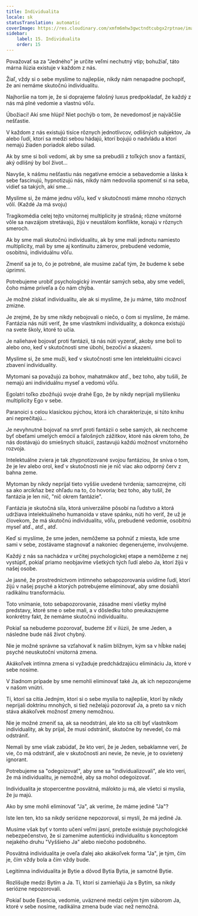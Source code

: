 ```yaml
---
title: Individualita
locale: sk
statusTranslation: automatic
coverImage: https://res.cloudinary.com/xmfm6mhw3gwctndtcubgx2rptnae/image/upload/v1740468922/small_cover_tratado_de_psicologia_revolucionaria_a4c0dca4e0.webp
sidebar:
    label: 15. Individualita
    order: 15
---
```

Považovať sa za "Jedného" je určite veľmi nechutný vtip; bohužiaľ, táto márna ilúzia existuje v každom z nás.

Žiaľ, vždy si o sebe myslíme to najlepšie, nikdy nám nenapadne pochopiť, že ani nemáme skutočnú individualitu.

Najhoršie na tom je, že si doprajeme falošný luxus predpokladať, že každý z nás má plné vedomie a vlastnú vôľu.

Úbožiaci! Akí sme hlúpi! Niet pochýb o tom, že nevedomosť je najväčšie nešťastie.

V každom z nás existujú tisíce rôznych jednotlivcov, odlišných subjektov, Ja alebo ľudí, ktorí sa medzi sebou hádajú, ktorí bojujú o nadvládu a ktorí nemajú žiaden poriadok alebo súlad.

Ak by sme si boli vedomí, ak by sme sa prebudili z toľkých snov a fantázií, aký odlišný by bol život...

Navyše, k nášmu nešťastiu nás negatívne emócie a sebavedomie a láska k sebe fascinujú, hypnotizujú nás, nikdy nám nedovolia spomenúť si na seba, vidieť sa takých, akí sme...

Myslíme si, že máme jednu vôľu, keď v skutočnosti máme mnoho rôznych vôlí. (Každé Ja má svoju)

Tragikomédia celej tejto vnútornej multiplicity je strašná; rôzne vnútorné vôle sa navzájom stretávajú, žijú v neustálom konflikte, konajú v rôznych smeroch.

Ak by sme mali skutočnú individualitu, ak by sme mali jednotu namiesto multiplicity, mali by sme aj kontinuitu zámerov, prebudené vedomie, osobitnú, individuálnu vôľu.

Zmeniť sa je to, čo je potrebné, ale musíme začať tým, že budeme k sebe úprimní.

Potrebujeme urobiť psychologický inventár samých seba, aby sme vedeli, čoho máme priveľa a čo nám chýba.

Je možné získať individualitu, ale ak si myslíme, že ju máme, táto možnosť zmizne.

Je zrejmé, že by sme nikdy nebojovali o niečo, o čom si myslíme, že máme. Fantázia nás núti veriť, že sme vlastníkmi individuality, a dokonca existujú na svete školy, ktoré to učia.

Je naliehavé bojovať proti fantázii, tá nás núti vyzerať, akoby sme boli to alebo ono, keď v skutočnosti sme úbohí, bezočiví a skazení.

Myslíme si, že sme muži, keď v skutočnosti sme len intelektuálni cicavci zbavení individuality.

Mytomani sa považujú za bohov, mahatmákov atď., bez toho, aby tušili, že nemajú ani individuálnu myseľ a vedomú vôľu.

Egolatri toľko zbožňujú svoje drahé Ego, že by nikdy neprijali myšlienku multiplicity Ego v sebe.

Paranoici s celou klasickou pýchou, ktorá ich charakterizuje, si túto knihu ani neprečítajú...

Je nevyhnutné bojovať na smrť proti fantázii o sebe samých, ak nechceme byť obeťami umelých emócií a falošných zážitkov, ktoré nás okrem toho, že nás dostávajú do smiešnych situácií, zastavujú každú možnosť vnútorného rozvoja.

Intelektuálne zviera je tak zhypnotizované svojou fantáziou, že sníva o tom, že je lev alebo orol, keď v skutočnosti nie je nič viac ako odporný červ z bahna zeme.

Mytoman by nikdy neprijal tieto vyššie uvedené tvrdenia; samozrejme, cíti sa ako arcikňaz bez ohľadu na to, čo hovoria; bez toho, aby tušil, že fantázia je len nič, "nič okrem fantázie".

Fantázia je skutočná sila, ktorá univerzálne pôsobí na ľudstvo a ktorá udržiava intelektuálneho humanoida v stave spánku, núti ho veriť, že už je človekom, že má skutočnú individualitu, vôľu, prebudené vedomie, osobitnú myseľ atď., atď., atď.

Keď si myslíme, že sme jeden, nemôžeme sa pohnúť z miesta, kde sme sami v sebe, zostávame stagnovať a nakoniec degenerujeme, involvujeme.

Každý z nás sa nachádza v určitej psychologickej etape a nemôžeme z nej vystúpiť, pokiaľ priamo neobjavíme všetkých tých ľudí alebo Ja, ktorí žijú v našej osobe.

Je jasné, že prostredníctvom intímneho sebapozorovania uvidíme ľudí, ktorí žijú v našej psyché a ktorých potrebujeme eliminovať, aby sme dosiahli radikálnu transformáciu.

Toto vnímanie, toto sebapozorovanie, zásadne mení všetky mylné predstavy, ktoré sme o sebe mali, a v dôsledku toho preukazujeme konkrétny fakt, že nemáme skutočnú individualitu.

Pokiaľ sa nebudeme pozorovať, budeme žiť v ilúzii, že sme Jeden, a následne bude náš život chybný.

Nie je možné správne sa vzťahovať k našim blížnym, kým sa v hĺbke našej psyché neuskutoční vnútorná zmena.

Akákoľvek intímna zmena si vyžaduje predchádzajúcu elimináciu Ja, ktoré v sebe nosíme.

V žiadnom prípade by sme nemohli eliminovať také Ja, ak ich nepozorujeme v našom vnútri.

Tí, ktorí sa cítia Jedným, ktorí si o sebe myslia to najlepšie, ktorí by nikdy neprijali doktrínu mnohých, si tiež neželajú pozorovať Ja, a preto sa v nich stáva akákoľvek možnosť zmeny nemožnou.

Nie je možné zmeniť sa, ak sa neodstráni, ale kto sa cíti byť vlastníkom individuality, ak by prijal, že musí odstrániť, skutočne by nevedel, čo má odstrániť.

Nemali by sme však zabúdať, že kto verí, že je Jeden, sebaklamne verí, že vie, čo má odstrániť, ale v skutočnosti ani nevie, že nevie, je to osvietený ignorant.

Potrebujeme sa "odegoizovať", aby sme sa "individualizovali", ale kto verí, že má individualitu, je nemožné, aby sa mohol odegoizovať.

Individualita je stopercentne posvätná, málokto ju má, ale všetci si myslia, že ju majú.

Ako by sme mohli eliminovať "Ja", ak veríme, že máme jediné "Ja"?

Iste len ten, kto sa nikdy seriózne nepozoroval, si myslí, že má jediné Ja.

Musíme však byť v tomto učení veľmi jasní, pretože existuje psychologické nebezpečenstvo, že si zameníme autentickú individualitu s konceptom nejakého druhu "Vyššieho Ja" alebo niečoho podobného.

Posvätná individualita je oveľa ďalej ako akákoľvek forma "Ja", je tým, čím je, čím vždy bola a čím vždy bude.

Legitímna individualita je Bytie a dôvod Bytia Bytia, je samotné Bytie.

Rozlišujte medzi Bytím a Ja. Tí, ktorí si zamieňajú Ja s Bytím, sa nikdy seriózne nepozorovali.

Pokiaľ bude Esencia, vedomie, uväznené medzi celým tým súborom Ja, ktoré v sebe nosíme, radikálna zmena bude viac než nemožná.

